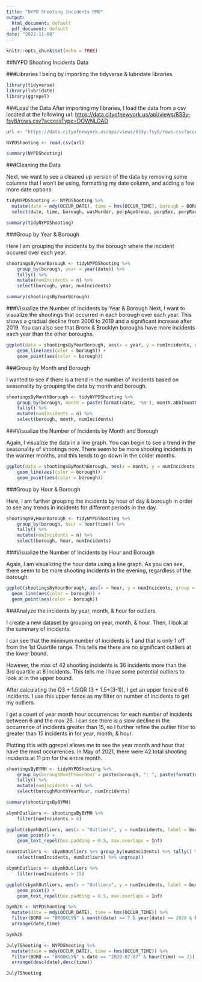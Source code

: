 ```yaml
---
title: "NYPD Shooting Incidents RMD"
output:
  html_document: default
  pdf_document: default
date: "2022-11-08"
---
```


```r
knitr::opts_chunk$set(echo = TRUE)
```

##NYPD Shooting Incidents Data

###Libraries
I being by importing the tidyverse & lubridate libraries.

```r
library(tidyverse)
library(lubridate)
library(ggrepel)
```

###Load the Data
After importing my libraries, I load the data from a csv located at the following url: <https://data.cityofnewyork.us/api/views/833y-fsy8/rows.csv?accessType=DOWNLOAD>

```r
url <- "https://data.cityofnewyork.us/api/views/833y-fsy8/rows.csv?accessType=DOWNLOAD"

NYPDShooting <- read.csv(url)

summary(NYPDShooting)
```

###Cleaning the Data

Next, we want to see a cleaned up version of the data by removing some columns that I won't be using, formatting my date column, and adding a few more date options.

```r
tidyNYPDShooting <- NYPDShooting %>%
  mutate(date = mdy(OCCUR_DATE), time = hms(OCCUR_TIME), borough = BORO, wasMurder = STATISTICAL_MURDER_FLAG, perpAgeGroup = PERP_AGE_GROUP, perpSex = PERP_SEX, perpRace = PERP_RACE, vicAgeGroup = VIC_AGE_GROUP, vicSex = VIC_SEX, vicRace = VIC_RACE) %>%
  select(date, time, borough, wasMurder, perpAgeGroup, perpSex, perpRace, vicAgeGroup, vicSex, vicRace)

summary(tidyNYPDShooting)
```


###Group by Year & Borough

Here I am grouping the incidents by the borough where the incident occured over each year.

```r
shootingsByYearBorough <- tidyNYPDShooting %>% 
    group_by(borough, year = year(date)) %>%
    tally() %>%
    mutate(numIncidents = n) %>%
    select(borough, year, numIncidents)

summary(shootingsByYearBorough)
```

###Visualize the Number of Incidents by Year & Borough
Next, I want to visualize the shootings that occurred in each borough over each year. 
This shows a gradual decline from 2006 to 2019 and a significant increase after 2019. 
You can also see that Bronx & Brooklyn boroughs have more incidents each year than the other boroughs. 

```r
ggplot(data = shootingsByYearBorough, aes(x = year, y = numIncidents, group = borough)) +
    geom_line(aes(color = borough)) +
    geom_point(aes(color = borough))
```

###Group by Month and Borough

I wanted to see if there is a trend in the number of incidents based on seasonality by grouping the data by month and borough.

```r
shootingsByMonthBorough <- tidyNYPDShooting %>% 
    group_by(borough, month = paste(format(date, '%m'), month.abb[month(date)], sep = " - ")) %>%
    tally() %>%
    mutate(numIncidents = n) %>%
    select(borough, month, numIncidents)
```

###Visualize the Number of Incidents by Month and Borough

Again, I visualize the data in a line graph.
You can begin to see a trend in the seasonality of shootings now.
There seem to be more shooting incidents in the warmer months, and this tends to go down in the colder months.

```r
ggplot(data = shootingsByMonthBorough, aes(x = month, y = numIncidents, group = borough)) +
    geom_line(aes(color = borough)) +
    geom_point(aes(color = borough))
```

###Group by Hour & Borough

Here, I am further grouping the incidents by hour of day & borough in order to see any trends in incidents for different periods in the day.

```r
shootingsByHourBorough <- tidyNYPDShooting %>% 
    group_by(borough, hour = hour(time)) %>%
    tally() %>%
    mutate(numIncidents = n) %>%
    select(borough, hour, numIncidents)
```

###Visualize the Number of Incidents by Hour and Borough

Again, I am visualizing the hour data using a line graph.
As you can see, there seem to be more shooting incidents in the evening, regardless of the borough.

```r
ggplot(shootingsByHourBorough, aes(x = hour, y = numIncidents, group = borough)) +
  geom_line(aes(color = borough)) +
  geom_point(aes(color = borough))
```


###Analyze the incidents by year, month, & hour for outliers.

I create a new dataset by grouping on year, month, & hour. 
Then, I look at the summary of incidents.

I can see that the minimum number of incidents is 1 and that is only 1 off from the 1st Quartile range. This tells me there are no significant outliers at the lower bound.

However, the max of 42 shooting incidents is 36 incidents more than the 3rd quartile at 8 incidents. This tells me I have some potential outliers to look at in the upper bound.

After calculating the Q3 + 1.5IQR (3 + 1.5*(3-1)), I get an upper fence of 6 incidents.
I use this upper fence as my filter on number of incidents to get my outliers.

I get a count of year month hour occurrences for each number of incidents between 6 and the max 26. 
I can see there is a slow decline in the occurrence of incidents greater than 15, so I further refine the outlier filter to greater than 15 incidents in for year, month, & hour. 

Plotting this with ggrepel allows me to see the year month and hour that have the most occurrences. In May of 2021, there were 42 total shooting incidents at 11 pm for the entire month.

```r
shootingsByBYMH <- tidyNYPDShooting %>% 
    group_by(boroughMonthYearHour = paste(borough, ": ", paste(format(date, '%m'), month.abb[month(date)], sep = " - "), ", ", year(date), " ", hour(time),":00", sep = "")) %>%
    tally() %>%
    mutate(numIncidents = n) %>%
    select(boroughMonthYearHour, numIncidents)

summary(shootingsByBYMH)
```

```r
sbymhOutliers <- shootingsByBYMH %>% 
    filter(numIncidents > 6)

ggplot(sbymhOutliers, aes(x = "Outliers", y = numIncidents, label = boroughMonthYearHour)) +
    geom_point() +
    geom_text_repel(box.padding = 0.5, max.overlaps = Inf)
```


```r
countOutliers <- sbymhOutliers %>% group_by(numIncidents) %>% tally() %>% mutate(numOutliers = n) %>%
    select(numIncidents, numOutliers) %>% ungroup()

sbymhOutliers <- sbymhOutliers %>%
    filter(numIncidents > 15)

ggplot(sbymhOutliers, aes(x = "Outliers", y = numIncidents, label = boroughMonthYearHour)) +
    geom_point() +
    geom_text_repel(box.padding = 0.5, max.overlaps = Inf)
```



```r
bymh26 <- NYPDShooting %>% 
  mutate(date = mdy(OCCUR_DATE), time = hms(OCCUR_TIME)) %>% 
  filter(BORO == "BROOKLYN" & month(date) == 7 & year(date) == 2020 & hour(time) == 21) %>% 
  arrange(date,time)

bymh26
```

```r
July7Shooting <- NYPDShooting %>% 
  mutate(date = mdy(OCCUR_DATE), time = hms(OCCUR_TIME)) %>% 
  filter(BORO == "BROOKLYN" & date == "2020-07-07" & hour(time) == 21) %>% 
  arrange(desc(date),desc(time))

July7Shooting
```



